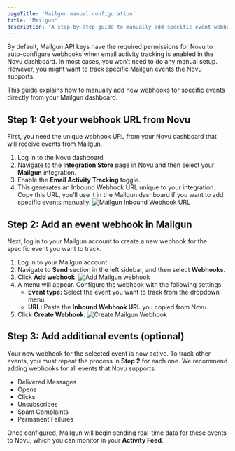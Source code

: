 ```yaml
---
pageTitle: 'Mailgun manual configuration'
title: 'Mailgun'
description: 'A step-by-step guide to manually add specific event webhooks in Mailgun for Novu activity tracking.'
---
```


By default, Mailgun API keys have the required permissions for Novu to auto-configure webhooks when email activity tracking is enabled in the Novu dashboard. In most cases, you won’t need to do any manual setup. However, you might want to track specific Mailgun events the Novu supports.

This guide explains how to manually add new webhooks for specific events directly from your Mailgun dashboard.

## Step 1: Get your webhook URL from Novu

First, you need the unique webhook URL from your Novu dashboard that will receive events from Mailgun.

1. Log in to the Novu dashboard
2. Navigate to the **Integration Store** page in Novu and then select your **Mailgun** integration.
3. Enable the **Email Activity Tracking** toggle.
4. This generates an Inbound Webhook URL unique to your integration. Copy this URL, you’ll use it in the Mailgun dashboard if you want to add specific events manually.
  ![Mailgun Inbound Webhook URL](/images/channels-and-providers/email/activity-tracking/mailgun.png)

## Step 2: Add an event webhook in Mailgun

Next, log in to your Mailgun account to create a new webhook for the specific event you want to track.

1. Log in to your Mailgun account
2. Navigate to **Send** section in the left sidebar, and then select **Webhooks**.
2. Click **Add webhook**.
  ![Add Mailgun webhook](/images/channels-and-providers/email/activity-tracking/add-mailgun-webhook.png)
3. A menu will appear. Configure the webhook with the following settings:
    - **Event type:** Select the event you want to track from the dropdown menu.
    - **URL:** Paste the **Inbound Webhook URL** you copied from Novu.
4. Click **Create Webhook**.
  ![Create Mailgun Webhook](/images/channels-and-providers/email/activity-tracking/create-mailgun-webhook.png)

## Step 3: Add additional events (optional)

Your new webhook for the selected event is now active. To track other events, you must repeat the process in **Step 2** for each one. We recommend adding webhooks for all events that Novu supports:

- Delivered Messages
- Opens
- Clicks
- Unsubscribes
- Spam Complaints
- Permanent Failures

Once configured, Mailgun will begin sending real-time data for these events to Novu, which you can monitor in your **Activity Feed**.
